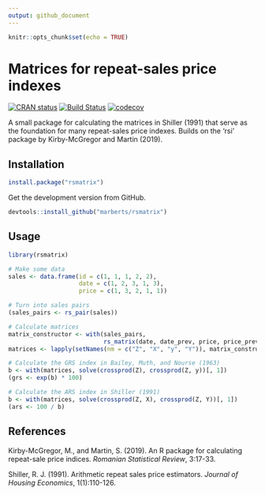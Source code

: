 ```yaml
---
output: github_document
---
```


<!-- README.md is generated from README.Rmd. Please edit that file. -->

```r
knitr::opts_chunk$set(echo = TRUE)
```

# Matrices for repeat-sales price indexes

<!-- Badges -->
[![CRAN status](https://www.r-pkg.org/badges/version/rsmatrix)](https://cran.r-project.org/package=rsmatrix)
[![Build Status](https://travis-ci.org/marberts/rsmatrix.svg?branch=master)](https://travis-ci.org/marberts/rsmatrix)
[![codecov](https://codecov.io/gh/marberts/rsmatrix/branch/master/graph/badge.svg)](https://codecov.io/gh/marberts/rsmatrix)

A small package for calculating the matrices in Shiller (1991) that serve as the foundation for many repeat-sales price indexes. Builds on the 'rsi' package by Kirby-McGregor and Martin (2019).

## Installation

```r
install.package("rsmatrix")
```

Get the development version from GitHub.

```r
devtools::install_github("marberts/rsmatrix")
```

## Usage

```r
library(rsmatrix)

# Make some data
sales <- data.frame(id = c(1, 1, 1, 2, 2), 
                    date = c(1, 2, 3, 1, 3), 
                    price = c(1, 3, 2, 1, 1))

# Turn into sales pairs
(sales_pairs <- rs_pair(sales))

# Calculate matrices
matrix_constructor <- with(sales_pairs, 
                           rs_matrix(date, date_prev, price, price_prev))
matrices <- lapply(setNames(nm = c("Z", "X", "y", "Y")), matrix_constructor)

# Calculate the GRS index in Bailey, Muth, and Nourse (1963)
b <- with(matrices, solve(crossprod(Z), crossprod(Z, y))[, 1])
(grs <- exp(b) * 100)

# Calculate the ARS index in Shiller (1991)
b <- with(matrices, solve(crossprod(Z, X), crossprod(Z, Y))[, 1])
(ars <- 100 / b)
```

## References

Kirby-McGregor, M., and Martin, S. (2019). An R package for calculating repeat-sale price indices. *Romanian Statistical Review*, 3:17-33.

Shiller, R. J. (1991). Arithmetic repeat sales price estimators. *Journal of Housing Economics*, 1(1):110-126.